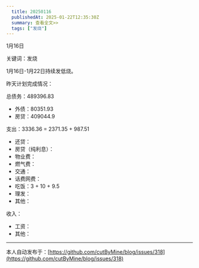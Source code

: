 ```yaml
---
  title: 20250116
  publishedAt: 2025-01-22T12:35:30Z
  summary: 查看全文>>
  tags: ["发烧"]
---
```


1月16日 

关键词：发烧

1月16日-1月22日持续发低烧。

昨天计划完成情况：

总债务：489396.83
- 外债：80351.93
- 房贷：409044.9

支出：3336.36 = 2371.35 + 987.51
- 还贷：
- 房贷（纯利息）：
- 物业费：
- 燃气费：
- 交通：
- 话费网费：
- 吃饭：3 + 10 + 9.5
- 理发：
- 其他：

收入：
- 工资：
- 其他：


---
本人自动发布于：[https://github.com/cutByMine/blog/issues/318](https://github.com/cutByMine/blog/issues/318)
